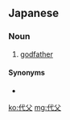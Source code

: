 ==Japanese==
{{ja-kanjitab|だい|ふ|yomi=o}}

===Noun===
{{ja-noun|だいふ}}

# [[godfather]]

====Synonyms====
* {{ja-r|教父|きょうふ}}

[[ko:代父]]
[[mg:代父]]